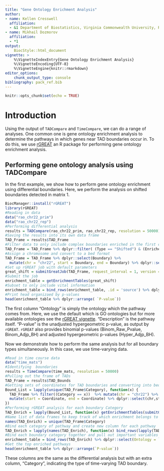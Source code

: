 ```yaml
---
title: "Gene Ontology Enrichment Analysis"
author:
- name: Kellen Cresswell
  affiliation:
  - &1 Department of Biostatistics, Virginia Commonwealth University, Richmond, VA
- name: Mikhail Dozmorov
  affiliation:
  - *1
output:
    BiocStyle::html_document
vignette: >
    %\VignetteIndexEntry{Gene Ontology Enrichment Analysis}
    %\VignetteEncoding{UTF-8}
    %\VignetteEngine{knitr::rmarkdown}
editor_options:
    chunk_output_type: console
bibliography: pack_ref.bib
---
```


```r
knitr::opts_chunk$set(echo = TRUE)
```

# Introduction

Using the output of `TADCompare` and `TimeCompare`, we can do a range of analyses. One common one is gene ontology enrichment analysis to determine the pathways in which genes near TAD boundaries occur in. To do this, we use [rGREAT](https://bioconductor.org/packages/release/bioc/html/rGREAT.html) an R package for performing gene ontology enrichment analysis. 

## Performing gene ontology analysis using TADCompare

In the first example, we show how to perform gene ontology enrichment using differential boundaries. Here, we perform the analysis on shifted boundaries detected in matrix 1.

```r
BiocManager::install("rGREAT")
library(rGREAT)
#Reading in data
data("rao_chr22_prim")
data("rao_chr22_rep")
#Performing differential analysis
results = TADCompare(rao_chr22_prim, rao_chr22_rep, resolution = 50000)
#Saving the results into its own data frame
TAD_Frame = results$TAD_Frame
#Filter data to only include complex boundaries enriched in the first contact matrix
TAD_Frame = TAD_Frame %>% dplyr::filter( (Type == "Shifted") & (Enriched_In == "Matrix 2")  )
#Assign a chromosome and convert to a bed format
TAD_Frame = TAD_Frame %>% dplyr::select(Boundary) %>%
  mutate(chr = "chr22", start = Boundary, end = Boundary) %>% dplyr::select(chr,start,end)
#Set up rGREAT job with default parameters
great_shift = submitGreatJob(TAD_Frame, request_interval = 1, version = "2.0")
#Submit the job
enrichment_table = getEnrichmentTables(great_shift)
#Subset to only include vital information
enrichment_table = bind_rows(enrichment_table, .id = 'source') %>% dplyr::select(Ontology = `source`, Description = `name`, `P-value` = Hyper_Raw_PValue)
#Print head organizaed by p-values
head(enrichment_table %>% dplyr::arrange( `P-value`))
```

The first column "Ontology" is simply the ontology which the pathway comes from. Here, we use the default which is GO ontologies but for more available ontologies see the [rGREAT vignette](https://bioconductor.org/packages/release/bioc/vignettes/rGREAT/inst/doc/rGREAT.html). "Description" is the pathway itself. "P-value" is the unadjusted hypergeometric p-value, as output by `rGREAT`. `rGREAT` also provides binomial p-values (Binom_Raw_Pvalue, Binom_Adjp_BH) and adjusted hypergeometric p-values (Hyper_Adjp_BH). 

Now we demonstrate how to perform the same analysis but for all boundary types simultaneously. In this case, we use time-varying data. 

```r
#Read in time course data
data("time_mats")
#Identifying  boundaries
results = TimeCompare(time_mats, resolution = 50000)
#Pulling out the frame of TADs
TAD_Frame = results$TAD_Bounds
#Getting sets of coordinates for TAD boundaries and converting into bed format
Bound_List = lapply(unique(TAD_Frame$Category), function(x) {
  TAD_Frame %>% filter((Category == x))  %>% mutate(chr = "chr22") %>% dplyr::select(chr, Coordinate) %>%
  mutate(start = Coordinate, end = Coordinate) %>% dplyr::select(chr,start,end)
})
#Performing rGREAT analysis for each boundary Category
TAD_Enrich = lapply(Bound_List, function(x) getEnrichmentTables(submitGreatJob(x, request_interval = 1, version = "2.0")))
#Name list of data frames to keep track of which enrichment belongs to which
names(TAD_Enrich) = unique(TAD_Frame$Category)
#Bind each category of pathway and create new column for each pathway
TAD_Enrich = lapply(names(TAD_Enrich), function(x) bind_rows(lapply(TAD_Enrich[[x]], function(y) y %>% mutate(Category = x)), .id = 'source')) 
#Bind each boundary category together and pull out important variables
enrichment_table = bind_rows(TAD_Enrich) %>% dplyr::select(Ontology = `source`, Description = `name`, `P-value` = Hyper_Raw_PValue, Category)
#Get the top enriched pathways
head(enrichment_table %>% dplyr::arrange(`P-value`))
```

These columns are the same as the differential analysis but with an extra column, "Category", indicating the type of time-varying TAD boundary. 
